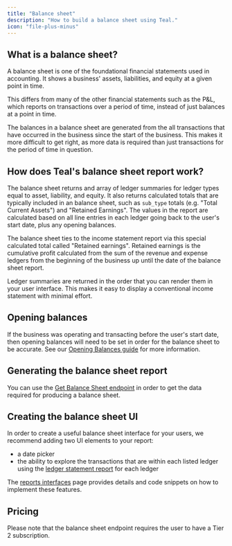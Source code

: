 ```yaml
---
title: "Balance sheet"
description: "How to build a balance sheet using Teal."
icon: "file-plus-minus"
---
```


## What is a balance sheet?

A balance sheet is one of the foundational financial statements used in accounting. It shows a business' assets, liabilities, and equity 
at a given point in time. 

This differs from many of the other financial statements such as the P&L, which reports on transactions over a period of time, instead 
of just balances at a point in time.

The balances in a balance sheet are generated from the all transactions that have occurred in the business since the start of the 
business. This makes it more difficult to get right, as more data is required than just transactions for the period of time in question.

## How does Teal's balance sheet report work?

The balance sheet returns and array of ledger summaries for ledger types equal to asset, liability, and equity.  It also returns calculated totals 
that are typically included in an balance sheet, such as `sub_type` totals (e.g. "Total Current Assets") and "Retained Earnings". 
The values in the report are calculated based on all line entries in each ledger going back to the user's start date, plus any opening balances.

The balance sheet ties to the income statement report via this special calculated total called "Retained earnings". Retained earnings is the cumulative 
profit calculated from the sum of the revenue and expense ledgers from the beginning of the business up until the date of the balance sheet report.

<Note> Ledger summaries are returned in the order that you can render them in your user interface. This makes it easy to display a conventional income 
statement with minimal effort.</Note>

## Opening balances

If the business was operating and transacting before the user's start date, then opening balances will need to be set in order for the balance 
sheet to be accurate. See our [Opening Balances guide](/accounting_package/platform_gl/transactions/opening_balances) for more information.

## Generating the balance sheet report

You can use the [Get Balance Sheet endpoint](/api-reference/reports/get-balance-sheet) in order to get the data required for producing a balance sheet.

## Creating the balance sheet UI

In order to create a useful balance sheet interface for your users, we recommend adding two UI elements to your report:

- a date picker
- the ability to explore the transactions that are within each listed ledger using the [ledger statement report](/reports/ledger_statement) for each ledger

The [reports interfaces](/interfaces/reports) page provides details and code snippets on how to implement these features.

## Pricing

Please note that the balance sheet endpoint requires the user to have a Tier 2 subscription.
